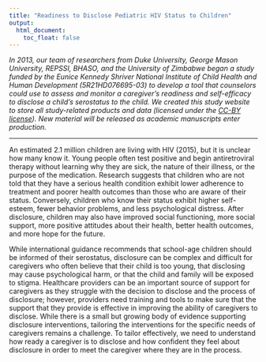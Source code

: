 ```yaml
---
title: "Readiness to Disclose Pediatric HIV Status to Children"
output:
  html_document:
    toc_float: false
---
```


*In 2013, our team of researchers from Duke University, George Mason University, REPSSI, BHASO, and the University of Zimbabwe began a study funded by the Eunice Kennedy Shriver National Institute of Child Health and Human Development (5R21HD076695-03) to develop a tool that counselors could use to assess and monitor a caregiver’s readiness and self-efficacy to disclose a child's serostatus to the child. We created this study website to store all study-related products and data (licensed under the [CC-BY license](https://creativecommons.org/licenses/by/4.0/)). New material will be released as academic manuscripts enter production.*

* * * 

An estimated 2.1 million children are living with HIV (2015), but it is unclear how many know it. Young people often test positive and begin antiretroviral therapy without learning why they are sick, the nature of their illness, or the purpose of the medication. Research suggests that children who are not told that they have a serious health condition exhibit lower adherence to treatment and poorer health outcomes than those who are aware of their status. Conversely, children who know their status exhibit higher self-esteem, fewer behavior problems, and less psychological distress. After disclosure, children may also have improved social functioning, more social support, more positive attitudes about their health, better health outcomes, and more hope for the future. 

While international guidance recommends that school-age children should be informed of their serostatus, disclosure can be complex and difficult for caregivers who often believe that their child is too young, that disclosing may cause psychological harm, or that the child and family will be exposed to stigma. Healthcare providers can be an important source of support for caregivers as they struggle with the decision to disclose and the process of disclosure; however, providers need training and tools to make sure that the support that they provide is effective in improving the ability of caregivers to disclose. While there is a small but growing body of evidence supporting disclosure interventions, tailoring the interventions for the specific needs of caregivers remains a challenge. To tailor effectively, we need to understand how ready a caregiver is to disclose and how confident they feel about disclosure in order to meet the caregiver where they are in the process.